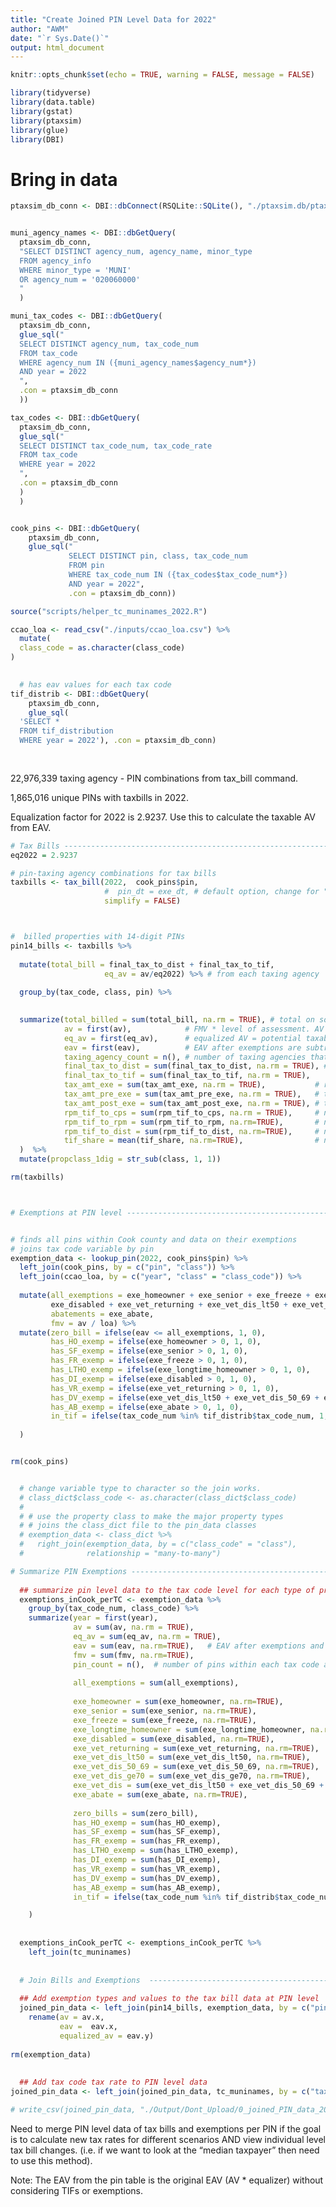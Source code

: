 ```yaml
---
title: "Create Joined PIN Level Data for 2022"
author: "AWM"
date: "`r Sys.Date()`"
output: html_document
---
```


```r
knitr::opts_chunk$set(echo = TRUE, warning = FALSE, message = FALSE)

library(tidyverse)
library(data.table)
library(gstat)
library(ptaxsim)
library(glue)
library(DBI)

```

# Bring in data


```r
  
ptaxsim_db_conn <- DBI::dbConnect(RSQLite::SQLite(), "./ptaxsim.db/ptaxsim-2022.0.0.db")


muni_agency_names <- DBI::dbGetQuery(
  ptaxsim_db_conn,
  "SELECT DISTINCT agency_num, agency_name, minor_type
  FROM agency_info
  WHERE minor_type = 'MUNI'
  OR agency_num = '020060000'  
  "
  )

muni_tax_codes <- DBI::dbGetQuery(
  ptaxsim_db_conn,
  glue_sql("
  SELECT DISTINCT agency_num, tax_code_num
  FROM tax_code
  WHERE agency_num IN ({muni_agency_names$agency_num*})
  AND year = 2022
  ",
  .con = ptaxsim_db_conn
  ))

tax_codes <- DBI::dbGetQuery(
  ptaxsim_db_conn,
  glue_sql("
  SELECT DISTINCT tax_code_num, tax_code_rate
  FROM tax_code
  WHERE year = 2022
  ",
  .con = ptaxsim_db_conn
  )
  )


cook_pins <- DBI::dbGetQuery(
    ptaxsim_db_conn, 
    glue_sql("
             SELECT DISTINCT pin, class, tax_code_num 
             FROM pin 
             WHERE tax_code_num IN ({tax_codes$tax_code_num*}) 
             AND year = 2022", 
             .con = ptaxsim_db_conn))
```

```r
source("scripts/helper_tc_muninames_2022.R")

ccao_loa <- read_csv("./inputs/ccao_loa.csv") %>% 
  mutate(
  class_code = as.character(class_code)
)

  
  # has eav values for each tax code
tif_distrib <- DBI::dbGetQuery(
    ptaxsim_db_conn,
    glue_sql(
  'SELECT *
  FROM tif_distribution
  WHERE year = 2022'), .con = ptaxsim_db_conn)
          
    
```

22,976,339 taxing agency - PIN combinations from tax_bill command.

1,865,016 unique PINs with taxbills in 2022. 

Equalization factor for 2022 is 2.9237. Use this to calculate the taxable AV from EAV. 

```r
# Tax Bills ---------------------------------------------------------------
eq2022 = 2.9237

# pin-taxing agency combinations for tax bills
taxbills <- tax_bill(2022,  cook_pins$pin, 
                     #  pin_dt = exe_dt, # default option, change for "no exemption" simulation
                     simplify = FALSE)



#  billed properties with 14-digit PINs  
pin14_bills <- taxbills %>%
    
  mutate(total_bill = final_tax_to_dist + final_tax_to_tif,
                     eq_av = av/eq2022) %>% # from each taxing agency
  
  group_by(tax_code, class, pin) %>%

  
  summarize(total_billed = sum(total_bill, na.rm = TRUE), # total on someone's property tax bill
            av = first(av),            # FMV * level of assessment. AV value (final pass) pulled from `pin` table in  PTAXSIM
            eq_av = first(eq_av),      # equalized AV = potential taxable value for homeowners
            eav = first(eav),          # EAV after exemptions are subtracted. 
            taxing_agency_count = n(), # number of taxing agencies that tax the pin
            final_tax_to_dist = sum(final_tax_to_dist, na.rm = TRUE), # portion of all levies paid by the pin
            final_tax_to_tif = sum(final_tax_to_tif, na.rm = TRUE), 
            tax_amt_exe = sum(tax_amt_exe, na.rm = TRUE),           # revenue lost due to exemptions
            tax_amt_pre_exe = sum(tax_amt_pre_exe, na.rm = TRUE),   # total rev before all exemptions
            tax_amt_post_exe = sum(tax_amt_post_exe, na.rm = TRUE), # total rev after all exemptions
            rpm_tif_to_cps = sum(rpm_tif_to_cps, na.rm = TRUE),     # not used
            rpm_tif_to_rpm = sum(rpm_tif_to_rpm, na.rm=TRUE),       # not used
            rpm_tif_to_dist = sum(rpm_tif_to_dist, na.rm=TRUE),     # not used
            tif_share = mean(tif_share, na.rm=TRUE),                # not used
  )  %>% 
  mutate(propclass_1dig = str_sub(class, 1, 1))

rm(taxbills)



# Exemptions at PIN level --------------------------------------------------


# finds all pins within Cook county and data on their exemptions
# joins tax code variable by pin
exemption_data <- lookup_pin(2022, cook_pins$pin) %>%
  left_join(cook_pins, by = c("pin", "class")) %>%
  left_join(ccao_loa, by = c("year", "class" = "class_code")) %>%
  
  mutate(all_exemptions = exe_homeowner + exe_senior + exe_freeze + exe_longtime_homeowner + 
         exe_disabled + exe_vet_returning + exe_vet_dis_lt50 + exe_vet_dis_50_69 + exe_vet_dis_ge70 ,
         abatements = exe_abate,
         fmv = av / loa) %>%
  mutate(zero_bill = ifelse(eav <= all_exemptions, 1, 0),
         has_HO_exemp = ifelse(exe_homeowner > 0, 1, 0),
         has_SF_exemp = ifelse(exe_senior > 0, 1, 0),
         has_FR_exemp = ifelse(exe_freeze > 0, 1, 0),
         has_LTHO_exemp = ifelse(exe_longtime_homeowner > 0, 1, 0),
         has_DI_exemp = ifelse(exe_disabled > 0, 1, 0),
         has_VR_exemp = ifelse(exe_vet_returning > 0, 1, 0),
         has_DV_exemp = ifelse(exe_vet_dis_lt50 + exe_vet_dis_50_69 + exe_vet_dis_ge70 > 0, 1, 0),
         has_AB_exemp = ifelse(exe_abate > 0, 1, 0),
         in_tif = ifelse(tax_code_num %in% tif_distrib$tax_code_num, 1, 0)
         
  )


rm(cook_pins)


  # change variable type to character so the join works.
  # class_dict$class_code <- as.character(class_dict$class_code)
  # 
  # # use the property class to make the major property types
  # # joins the class_dict file to the pin_data classes
  # exemption_data <- class_dict %>%
  #   right_join(exemption_data, by = c("class_code" = "class"), 
  #              relationship = "many-to-many")
```


```r
# Summarize PIN Exemptions ------------------------------------------------
  
  ## summarize pin level data to the tax code level for each type of property class
  exemptions_inCook_perTC <- exemption_data %>%
    group_by(tax_code_num, class_code) %>%
    summarize(year = first(year), 
              av = sum(av, na.rm = TRUE),
              eq_av = sum(eq_av, na.rm = TRUE),
              eav = sum(eav, na.rm=TRUE),   # EAV after exemptions and abatements, from taxbill command
              fmv = sum(fmv, na.rm=TRUE),
              pin_count = n(),  # number of pins within each tax code and property combo
              
              all_exemptions = sum(all_exemptions),
              
              exe_homeowner = sum(exe_homeowner, na.rm=TRUE),
              exe_senior = sum(exe_senior, na.rm=TRUE),
              exe_freeze = sum(exe_freeze, na.rm=TRUE),
              exe_longtime_homeowner = sum(exe_longtime_homeowner, na.rm=TRUE),
              exe_disabled = sum(exe_disabled, na.rm=TRUE),
              exe_vet_returning = sum(exe_vet_returning, na.rm=TRUE),
              exe_vet_dis_lt50 = sum(exe_vet_dis_lt50, na.rm=TRUE),
              exe_vet_dis_50_69 = sum(exe_vet_dis_50_69, na.rm=TRUE),
              exe_vet_dis_ge70 = sum(exe_vet_dis_ge70, na.rm=TRUE),
              exe_vet_dis = sum(exe_vet_dis_lt50 + exe_vet_dis_50_69 + exe_vet_dis_ge70, na.rm=TRUE),
              exe_abate = sum(exe_abate, na.rm=TRUE),
              
              zero_bills = sum(zero_bill),
              has_HO_exemp = sum(has_HO_exemp),
              has_SF_exemp = sum(has_SF_exemp),
              has_FR_exemp = sum(has_FR_exemp),
              has_LTHO_exemp = sum(has_LTHO_exemp),
              has_DI_exemp = sum(has_DI_exemp),
              has_VR_exemp = sum(has_VR_exemp),
              has_DV_exemp = sum(has_DV_exemp),
              has_AB_exemp = sum(has_AB_exemp),
              in_tif = ifelse(tax_code_num %in% tif_distrib$tax_code_num, 1, 0)

    )
  
  
  exemptions_inCook_perTC <- exemptions_inCook_perTC %>% 
    left_join(tc_muninames)
  
  
  # Join Bills and Exemptions  ----------------------------------------------
  
  ## Add exemption types and values to the tax bill data at PIN level
  joined_pin_data <- left_join(pin14_bills, exemption_data, by = c("pin", "class" = "class_code" ))  %>%
    rename(av = av.x,
           eav =  eav.x,
           equalized_av = eav.y)
  
rm(exemption_data)
  
  
  ## Add tax code tax rate to PIN level data
joined_pin_data <- left_join(joined_pin_data, tc_muninames, by = c("tax_code" = "tax_code_num"))
```


```r
# write_csv(joined_pin_data, "./Output/Dont_Upload/0_joined_PIN_data_2022.csv")
```


Need to merge PIN level data of tax bills and exemptions per PIN if the goal is to calculate new tax rates for different scenarios AND view individual level tax bill changes. (i.e. if we want to look at the "median taxpayer" then need to use this method).

Note: The EAV from the pin table is the original EAV (AV \* equalizer) without considering TIFs or exemptions.


